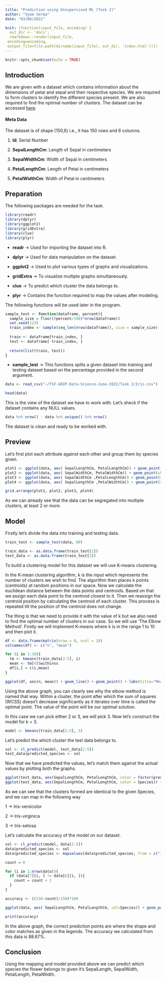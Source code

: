```yaml
---
title: "Prediction using Unsupervised ML (Task 2)"
author: "Vyom Verma"
date: "03/06/2022"

knit: (function(input_file, encoding) {
  out_dir <- 'docs';
  rmarkdown::render(input_file,
 encoding=encoding,
 output_file=file.path(dirname(input_file), out_dir, 'index.html'))})
---
```


```r
knitr::opts_chunk$set(echo = TRUE)
```

## Introduction

We are given with a dataset which contains information about the dimensions of petal and sepal and their respective species. We are required to form clusters to identify the different species present. We are also required to find the optimal number of clusters. The dataset can be accessed [here](https://drive.google.com/file/d/11Iq7YvbWZbt8VXjfm06brx66b10YiwK-/view).

#### Meta Data

The dataset is of shape (150,6) i.e., it has 150 rows and 6 columns.

1.  **Id**: Serial Number

2.  **SepalLengthCm**: Length of Sepal in centimeters

3.  **SepalWidthCm**: Width of Sepal in centimeters

4.  **PetalLengthCm**: Length of Petal in centimeters

5.  **PetalWidthCm**: Width of Petal in centimeters

## Preparation

The following packages are needed for the task.

```r
library(readr)
library(dplyr)
library(ggplot2)
library(gridExtra)
library(clue)
library(plyr)
```

-   **readr** -\> Used for importing the dataset into R.

-   **dplyr** -\> Used for data manipulation on the dataset.

-   **ggplot2** -\> Used to plot various types of graphs and visualizations.

-   **gridExtra** -\> To visualize multiple graphs simultaneously.

-   **clue** -\> To predict which cluster the data belongs to.

-   **plyr** -\> Contains the function required to map the values after modeling.

The following functions will be used later in the program.

```r
sample_test <- function(dataframe, percent){
  sample_size = floor((percent/100)*nrow(dataframe))
  set.seed(123)
  train_index <- sample(seq_len(nrow(dataframe)), size = sample_size)
  
  train <- dataframe[train_index, ]
  test <- dataframe[-train_index, ]
  
  return(list(train, test))
}
```

-   **sample_test** -\> This functions splits a given dataset into training and testing dataset based on the percentage provided in the second argument.

```r
data <- read_csv("~/TSF-GRIP-Data-Science-June-2022/Task 2/Iris.csv")
```

```r
head(data)
```

This is the view of the dataset we have to work with. Let's sheck if the dataset contains any NULL values.

```r
data %>% nrow() - data %>% unique() %>% nrow()
```

The dataset is clean and ready to be worked with.

## Preview

Let's first plot each attribute against each other and group them by species given.

```r
plot1 <- ggplot(data, aes( SepalLengthCm, PetalLengthCm)) + geom_point(shape = 1,color= "cyan4") 
plot2 <- ggplot(data, aes( SepalWidthCm, PetalWidthCm)) + geom_point(shape = 1,color="brown1") 
plot3 <- ggplot(data, aes( SepalWidthCm ,PetalLengthCm)) + geom_point(shape = 1,color= "bisque4") 
plot4 <- ggplot(data, aes( SepalLengthCm ,PetalWidthCm)) + geom_point(shape = 1,color="blue")

grid.arrange(plot1, plot2, plot3, plot4)
```

As we can already see that the data can be segregated into multiple clusters, at least 2 or more.

## Model

Firstly let's divide the data into training and testing data.

```r
train_test <- sample_test(data, 80)

train_data <- as.data.frame(train_test[1])
test_data <- as.data.frame(train_test[2])
```

To build a clustering model for this dataset we will use K-means clustering.

In the K-mean clustering algorithm, k is the input which represents the number of clusters we wish to find. The algorithm then places k points (centroids) at random positions in our space. Now we calculate the euclidean distance between the data points and centroids. Based on that we assign each data point to the centroid closest to it. Then we reassign the centroid position by calculating the centroid of each cluster. This process is repeated till the position of the centroid does not change.

The thing is that we need to provide it with the value of k but we also need to find the optimal number of clusters in our case. So we will use 'The Elbow Method'. Firstly we will implement K-means where k is in the range 1 to 10 and then plot it.

```r
df <- data.frame(matrix(nrow = 0, ncol = 2))
colnames(df) <- c("n", "mean")

for (i in 1:10){
  tm <- kmeans(train_data[2:5], i)
  mean <- tm[4]$withinss
  df[i,] = c(i,mean)
}

ggplot(df, aes(n, mean)) + geom_line() + geom_point() + labs(title="Mean WCSS Vs K") + xlab("k") + ylab("Mean WCSS")

```

Using the above graph, you can clearly see why the elbow method is named that way. Within a cluster, the point after which the sum of squares (WCSS) doesn't decrease significantly as it iterates over time is called the optimal point. The value of the point will be our optimal solution.

In this case we can pick either 2 or 3, we will pick 3. Now let's construct the model for k = 3.

```r
model <- kmeans(train_data[2:5], 3)
```

Let's predict the which cluster the test data belongs to.

```r
sol <- cl_predict(model, test_data[2:5])
test_data$predicted_species <- sol
```

Now that we have predicted the values, let's match them against the actual values by plotting both the graphs.

```r
ggplot(test_data, aes(SepalLengthCm, PetalLengthCm, color = factor(predicted_species))) + geom_point() + theme(legend.position="bottom") + scale_color_manual(values = c("cadetblue", "deeppink", "darkorange")) + labs(title = "Petal length VS Sepal length") 
ggplot(test_data, aes(SepalLengthCm, PetalLengthCm, color = Species)) + geom_point() + theme(legend.position="bottom") + labs(title = "Petal length VS Sepal length") 
```

As we can see that the clusters formed are identical to the given Species, and we can map in the following way

1 -\> Iris-versicolor

2 -\> Iris-virginica

3 -\> Iris-setosa

Let's calculate the accuracy of the model on our dataset.

```r
sol <- cl_predict(model, data[2:5])
data$predicted_species <- sol
data$predicted_species <- mapvalues(data$predicted_species, from = c("1","2","3"), c("Iris-versicolor", "Iris-virginica", "Iris-setosa"))

count = 0

for (i in 1:nrow(data)){
  if (data[7][i, ] != data[6][i, ]){
    count = count + 1
  }
}  

accuracy <- ((150-count)/150)*100

ggplot(data, aes( SepalLengthCm, PetalLengthCm, col=Species)) + geom_point(aes(shape=factor(predicted_species)), size = 2.5) + labs(title = "Petal length VS Sepal length") + scale_shape_discrete("Species Shape") + scale_color_discrete("Species Color")

print(accuracy)
```

In the above graph, the correct prediction points are where the shape and color matches as given in the legends. The accuracy we calculated from this data is 88.67%.

## Conclusion

Using the mapping and model provided above we can predict which species the flower belongs to given it's SepalLength, SepalWidth, PetalLength, PetalWidth.
